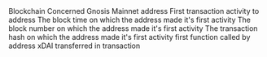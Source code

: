 <ParamField path="blockchain">
Blockchain
</ParamField>
<ParamField path="address">
Concerned Gnosis Mainnet address
</ParamField>
<ParamField path="first_activity_to">
First transaction activity to address
</ParamField>
<ParamField path="first_block_time">
The block time on which the address made it&#x27;s first activity
</ParamField>
<ParamField path="first_block_number">
The block number on which the address made it&#x27;s first activity
</ParamField>
<ParamField path="first_tx_hash">
The transaction hash on which the address made it&#x27;s first activity
</ParamField>
<ParamField path="first_function">
first function called by address
</ParamField>
<ParamField path="first_xdai_transferred">
xDAI transferred in transaction
</ParamField>
